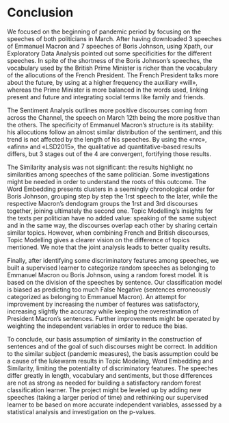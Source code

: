 # Conclusion

We focused on the beginning of pandemic period by focusing on the speeches of both politicians in March. After having downloaded 3 speeches of Emmanuel Macron and 7 speeches of Boris Johnson, using Xpath, our Exploratory Data Analysis pointed out some specificities for the different speeches. In spite of the shortness of the Boris Johnson’s speeches, the vocabulary used by the British Prime Minister is richer than the vocabulary of the allocutions of the French President. The French President talks more about the future, by using at a higher frequency the auxiliary «will», whereas the Prime Minister is more balanced in the words used, linking present and future and integrating social terms like family and friends.

The Sentiment Analysis outlines more positive discourses coming from across the Channel, the speech on March 12th being the more positive than the others. The specificity of Emmanuel Macron’s structure is its stability: his allocutions follow an almost similar distribution of the sentiment, and this trend is not affected by the length of his speeches. By using the «nrc», «afinn» and «LSD2015», the qualitative ad quantitative-based results differs, but 3 stages out of the 4 are convergent, fortifying those results.

The Similarity analysis was not significant: the results highlight no similarities among speeches of the same politician. Some investigations might be needed in order to understand the roots of this outcome. The Word Embedding presents clusters in a seemingly chronological order for Boris Johnson, grouping step by step the 1rst speech to the later, while the respective Macron’s dendogram groups the 1rst and 3rd discourses together, joining ultimately the second one. Topic Modelling’s insights for the texts per politician have no added value: speaking of the same subject and in the same way, the discourses overlap each other by sharing certain similar topics. However, when combining French and British discourses, Topic Modelling gives a clearer vision on the difference of topics mentioned. We note that the joint analysis leads to better quality results.

Finally, after identifying some discriminatory features among speeches, we built a supervised learner to categorize random speeches as belonging to Emmanuel Macron ou Boris Johnson, using a random forest model. It is based on the division of the speeches by sentence. Our classification model is biased as predicting too much False Negative (sentences erroneously categorized as belonging to Emmanuel Macron). An attempt for improvement by increasing the number of features was satisfactory, increasing slightly the accuracy while keeping the overestimation of President Macron’s sentences. Further improvements might be operated by weighting the independent variables in order to reduce the bias.

To conclude, our basis assumption of similarity in the construction of sentences and of the goal of such discourses might be correct. In addition to the similar subject (pandemic measures), the basis assumption could be a cause of the lukewarm results in Topic Modeling, Word Embedding and Similarity, limiting the potentiality of discriminatory features. The speeches differ greatly in length, vocabulary and sentiments, but those differences are not as strong as needed for building a satisfactory random forest classification learner. The project might be leveled up by adding new speeches (taking a larger period of time) and rethinking our supervised learner to be based on more accurate independent variables, assessed by a statistical analysis and investigation on the p-values.